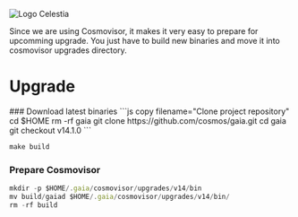 
![Logo Celestia](/assets/node/Celestia-logo-color-color.svg)

Since we are using Cosmovisor, it makes it very easy to prepare for upcomming upgrade. You just have to build new binaries and move it into cosmovisor upgrades directory.

# Upgrade

<Steps>
  ### Download latest binaries
```js copy filename="Clone project repository"
cd $HOME
rm -rf gaia
git clone https://github.com/cosmos/gaia.git
cd gaia
git checkout v14.1.0
```

```js copy filename="Build binaries"
make build
```
### Prepare Cosmovisor
```js copy filename="Prepare binaries for Cosmoviso"
mkdir -p $HOME/.gaia/cosmovisor/upgrades/v14/bin
mv build/gaiad $HOME/.gaia/cosmovisor/upgrades/v14/bin/
rm -rf build
```

</Steps>

